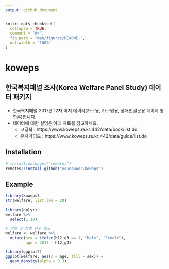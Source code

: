 ```yaml
---
output: github_document
---
```



```r
knitr::opts_chunk$set(
  collapse = TRUE,
  comment = "#>",
  fig.path = "man/figures/README-",
  out.width = "100%"
)
```

# koweps

## 한국복지패널 조사(Korea Welfare Panel Study) 데이터 패키지

- 한국복지패널 2017년 12차 머지 데이터(가구용, 가구원용, 장애인설문용 데이터 통합본)입니다.
- 데이터에 대한 설명은 아래 자료를 참고하세요.
    + 코딩북 : https://www.koweps.re.kr:442/data/book/list.do
    + 유저가이드 : https://www.koweps.re.kr:442/data/guide/list.do

## Installation

``` r
# install.packages("remotes")
remotes::install_github("youngwoos/koweps")
```


## Example

```r
library(koweps)
str(welfare, list.len = 20)

library(dplyr)
welfare %>%
  select(1:10)
```

```r
# 연령 및 성별 인구 밀도
welfare <- welfare %>%
  mutate(sex = ifelse(h12_g3 == 1, "Male", "Female"),
         age = 2017 - h12_g4)

library(ggplot2)
ggplot(welfare, aes(x = age, fill = sex)) + 
  geom_density(alpha = 0.3)
```

